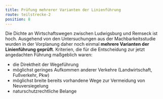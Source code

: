 ```yaml
---
title: Prüfung mehrerer Varianten der Linienführung
route: teilstrecke-2
position: 8
---
```

Die Dichte an Wirtschaftswegen zwischen Ludwigsburg und Remseck ist hoch. Ausgehend von den Untersuchungen aus der Machbarkeitsstudie wurden in der Vorplanung daher noch einmal **mehrere Varianten der Linienführung geprüft**. Kriterien, die für die Entscheidung zur jetzt angedachten Führung maßgeblich waren:

* die Direktheit der Wegeführung
* möglichst geringes Aufkommen anderer Verkehre (Landwirtschaft, Fußverkehr, Pkw)
* möglichst breite bereits vorhandene Wege zur Vermeidung von Neuversiegelung
* naturschutzrechtliche Belange

